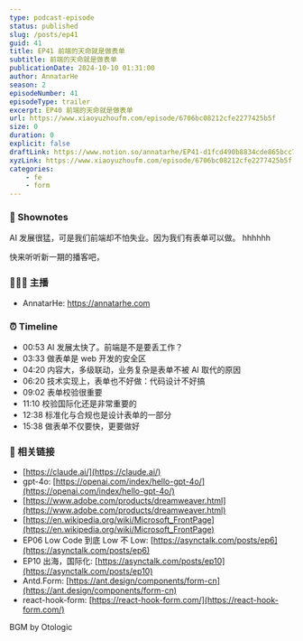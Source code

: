 ```yaml
---
type: podcast-episode
status: published
slug: /posts/ep41
guid: 41
title: EP41 前端的天命就是做表单
subtitle: 前端的天命就是做表单
publicationDate: 2024-10-10 01:31:00
author: AnnatarHe
season: 2
episodeNumber: 41
episodeType: trailer
excerpt: EP40 前端的天命就是做表单
url: https://www.xiaoyuzhoufm.com/episode/6706bc08212cfe2277425b5f
size: 0
duration: 0
explicit: false
draftLink: https://www.notion.so/annatarhe/EP41-d1fcd490b8834cde865bcc7c3ea8ce15?pvs=4
xyzLink: https://www.xiaoyuzhoufm.com/episode/6706bc08212cfe2277425b5f
categories:
    - fe
    - form
---
```

### 📕 Shownotes
AI 发展很猛，可是我们前端却不怕失业。因为我们有表单可以做。 hhhhhh

快来听听新一期的播客吧，

### 👨‍👨‍👦 主播

- AnnatarHe: https://annatarhe.com

### ⏰ Timeline

- 00:53 AI 发展太快了。前端是不是要丢工作？
- 03:33 做表单是 web 开发的安全区
- 04:20 内容大，多级联动，业务复杂是表单不被 AI 取代的原因
- 06:20 技术实现上，表单也不好做：代码设计不好搞
- 09:02 表单校验很重要
- 11:10 校验国际化还是非常重要的
- 12:38 标准化与合规也是设计表单的一部分
- 15:38 做表单不仅要快，更要做好

### 🔗 相关链接

- [https://claude.ai/](https://claude.ai/)
- gpt-4o: [https://openai.com/index/hello-gpt-4o/](https://openai.com/index/hello-gpt-4o/)
- [https://www.adobe.com/products/dreamweaver.html](https://www.adobe.com/products/dreamweaver.html)
- [https://en.wikipedia.org/wiki/Microsoft_FrontPage](https://en.wikipedia.org/wiki/Microsoft_FrontPage)
- EP06 Low Code 到底 Low 不 Low: [https://asynctalk.com/posts/ep6](https://asynctalk.com/posts/ep6)
- EP10 出海，国际化: [https://asynctalk.com/posts/ep10](https://asynctalk.com/posts/ep10)
- Antd.Form: [https://ant.design/components/form-cn](https://ant.design/components/form-cn)
- react-hook-form: [https://react-hook-form.com/](https://react-hook-form.com/)

BGM by Otologic